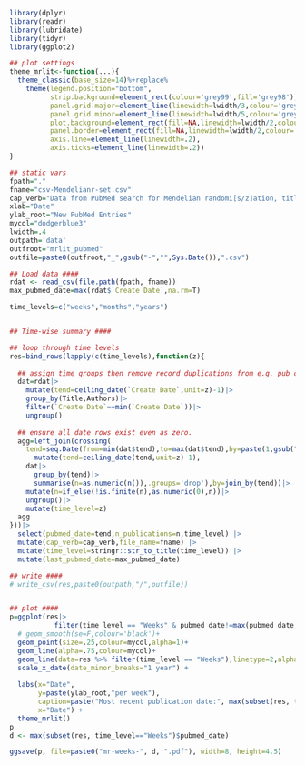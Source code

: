 ```r
library(dplyr)
library(readr)
library(lubridate)
library(tidyr)
library(ggplot2)

## plot settings
theme_mrlit<-function(...){
  theme_classic(base_size=14)%+replace%
    theme(legend.position="bottom",
          strip.background=element_rect(colour='grey99',fill='grey98'),
          panel.grid.major=element_line(linewidth=lwidth/3,colour='grey'),
          panel.grid.minor=element_line(linewidth=lwidth/5,colour='grey'),
          plot.background=element_rect(fill=NA,linewidth=lwidth/2,colour='grey'),
          panel.border=element_rect(fill=NA,linewidth=lwidth/2,colour='grey'),
          axis.line=element_line(linewidth=.2),
          axis.ticks=element_line(linewidth=.2))
}

## static vars
fpath="."
fname="csv-Mendelianr-set.csv"
cap_verb="Data from PubMed search for Mendelian randomi[s/z]ation, title only. "
xlab="Date"
ylab_root="New PubMed Entries"
mycol="dodgerblue3"
lwidth=.4
outpath='data'
outfroot="mrlit_pubmed"
outfile=paste0(outfroot,"_",gsub("-","",Sys.Date()),".csv")

## Load data ####
rdat <- read_csv(file.path(fpath, fname))
max_pubmed_date=max(rdat$`Create Date`,na.rm=T)

time_levels=c("weeks","months","years")


## Time-wise summary ####

## loop through time levels
res=bind_rows(lapply(c(time_levels),function(z){
  
  ## assign time groups then remove record duplications from e.g. pub comments
  dat=rdat|>
    mutate(tend=ceiling_date(`Create Date`,unit=z)-1)|> 
    group_by(Title,Authors)|>
    filter(`Create Date`==min(`Create Date`))|>
    ungroup()
  
  ## ensure all date rows exist even as zero.
  agg=left_join(crossing(
    tend=seq.Date(from=min(dat$tend),to=max(dat$tend),by=paste(1,gsub("s$","",z))))|>
      mutate(tend=ceiling_date(tend,unit=z)-1),
    dat|>
      group_by(tend)|>
      summarise(n=as.numeric(n()),.groups='drop'),by=join_by(tend))|>
    mutate(n=if_else(!is.finite(n),as.numeric(0),n))|>
    ungroup()|> 
    mutate(time_level=z) 
  agg
}))|> 
  select(pubmed_date=tend,n_publications=n,time_level) |> 
  mutate(cap_verb=cap_verb,file_name=fname) |> 
  mutate(time_level=stringr::str_to_title(time_level)) |> 
  mutate(last_pubmed_date=max_pubmed_date)

## write ####
# write_csv(res,paste0(outpath,"/",outfile))


## plot ####
p=ggplot(res|> 
           filter(time_level == "Weeks" & pubmed_date!=max(pubmed_date,na.rm=F)),aes(pubmed_date,n_publications))+
  # geom_smooth(se=F,colour='black')+
  geom_point(size=.25,colour=mycol,alpha=1)+
  geom_line(alpha=.75,colour=mycol)+
  geom_line(data=res %>% filter(time_level == "Weeks"),linetype=2,alpha=.75,colour=mycol)+
  scale_x_date(date_minor_breaks="1 year") +
  
  labs(x="Date",
       y=paste(ylab_root,"per week"),
       caption=paste("Most recent publication date:", max(subset(res, time_level=="Weeks")$pubmed_date)),
       x="Date") +
  theme_mrlit()
p
d <- max(subset(res, time_level=="Weeks")$pubmed_date)

ggsave(p, file=paste0("mr-weeks-", d, ".pdf"), width=8, height=4.5)
```

